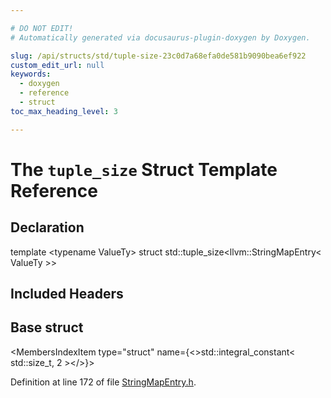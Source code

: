 ```yaml
---

# DO NOT EDIT!
# Automatically generated via docusaurus-plugin-doxygen by Doxygen.

slug: /api/structs/std/tuple-size-23c0d7a68efa0de581b9090bea6ef922
custom_edit_url: null
keywords:
  - doxygen
  - reference
  - struct
toc_max_heading_level: 3

---
```





# The `tuple_size` Struct Template Reference

<DoxygenPage pluginConfig={pluginConfig}>



## Declaration

<CodeBlock>template &lt;typename ValueTy&gt;
struct std::tuple_size&lt;llvm::StringMapEntry&lt; ValueTy &gt;&gt;</CodeBlock>

## Included Headers

<IncludesList>
<IncludesListItem
  filePath="llvm/ADT/StringMapEntry.h"
  permalink="/docs/api/files/include/include/llvm/include/llvm/adt/stringmapentry-h"
  isLocal="true" />
</IncludesList>

## Base struct

<MembersIndex>

<MembersIndexItem
  type="struct"
  name={<>std::integral&#95;constant&lt; std::size&#95;t, 2 &gt;</>}>
</MembersIndexItem>

</MembersIndex>


Definition at line 172 of file <a href="/docs/api/files/include/include/llvm/include/llvm/adt/stringmapentry-h">StringMapEntry.h</a>.

</DoxygenPage>
